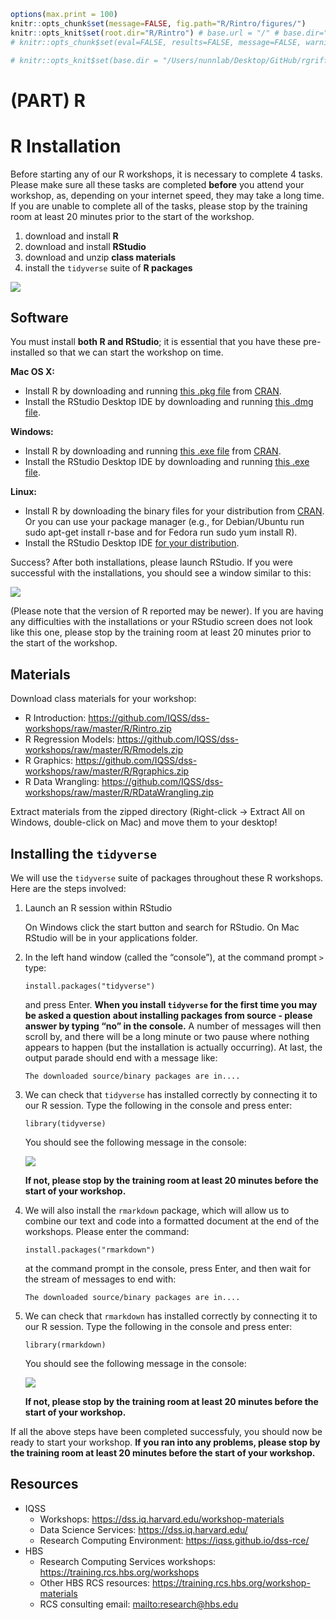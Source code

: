 
```r
options(max.print = 100)
knitr::opts_chunk$set(message=FALSE, fig.path="R/Rintro/figures/")
knitr::opts_knit$set(root.dir="R/Rintro") # base.url = "/" # base.dir="R/Rintro"
# knitr::opts_chunk$set(eval=FALSE, results=FALSE, message=FALSE, warning=FALSE, error=FALSE)

# knitr::opts_knit$set(base.dir = "/Users/nunnlab/Desktop/GitHub/rgriff23.github.io/")
```

# (PART) R {-}

# R Installation

Before starting any of our R workshops, it is necessary to complete 4 tasks. Please make sure all these tasks are completed **before** you attend your workshop, as, depending on your internet speed, they may take a long time. If you are unable to complete all of the tasks, please stop by the training room at least 20 minutes prior to the start of the workshop.

1. download and install **R**
2. download and install **RStudio**
3. download and unzip **class materials**
4. install the `tidyverse` suite of **R packages**

![](R/Rinstall/images/install_software_R.png)


## Software

You must install **both R and RStudio**; it is essential that you have these pre-installed so that we can start the workshop on time.

**Mac OS X:** 

* Install R by downloading and running [this .pkg file](http://cran.r-project.org/bin/macosx/R-latest.pkg) from [CRAN](http://cran.r-project.org/index.html). 
* Install the RStudio Desktop IDE by downloading and running [this .dmg file](https://download1.rstudio.org/desktop/macos/RStudio-1.2.5033.dmg).

**Windows:** 

* Install R by downloading and running [this .exe file](https://cran.r-project.org/bin/windows/base/release.htm) from [CRAN](http://cran.r-project.org/index.html).
* Install the RStudio Desktop IDE by downloading and running [this .exe file](https://download1.rstudio.org/desktop/windows/RStudio-1.2.5033.exe).

**Linux:** 

* Install R by downloading the binary files for your distribution from [CRAN](http://cran.r-project.org/index.html). Or you can use your package manager (e.g., for Debian/Ubuntu run sudo apt-get install r-base and for Fedora run sudo yum install R).
* Install the RStudio Desktop IDE [for your distribution](https://rstudio.com/products/rstudio/download/#download).

Success? After both installations, please launch RStudio. If you were successful with the installations, you should see a window similar to this:

![](R/Rinstall/images/rstudio_successful_install.png)

(Please note that the version of R reported may be newer). If you are having any difficulties with the installations or your RStudio screen does not look like this one, please stop by the training room at least 20 minutes prior to the start of the  workshop.


## Materials

Download class materials for your workshop:

* R Introduction: <https://github.com/IQSS/dss-workshops/raw/master/R/Rintro.zip>
* R Regression Models: <https://github.com/IQSS/dss-workshops/raw/master/R/Rmodels.zip>
* R Graphics: <https://github.com/IQSS/dss-workshops/raw/master/R/Rgraphics.zip>
* R Data Wrangling: <https://github.com/IQSS/dss-workshops/raw/master/R/RDataWrangling.zip>

Extract materials from the zipped directory (Right-click -> Extract All on Windows, double-click on Mac) and move them to your desktop!


## Installing the `tidyverse`

We will use the `tidyverse` suite of packages throughout these R workshops. 
Here are the steps involved:

1.  Launch an R session within RStudio

    On Windows click the start button and search for RStudio. On Mac
    RStudio will be in your applications folder.


2.  In the left hand window (called the "console"), at the command prompt `>` type:

    `install.packages("tidyverse")`

    and press Enter. **When you install `tidyverse` for the first time you may be asked a question**
    **about installing packages from source - please answer by typing "no" in the console.**
    A number of messages will then scroll by, and there will be a long minute or two
    pause where nothing appears to happen (but the installation is actually occurring).
    At last, the output parade should end with a message like:

    `The downloaded source/binary packages are in....`

3.  We can check that `tidyverse` has installed correctly by connecting it to our R session. 
    Type the following in the console and press enter:

    `library(tidyverse)`

    You should see the following message in the console:

    ![](R/Rinstall/images/tidy_data.png)

    **If not, please stop by the training room at least 20 minutes before the start of your workshop.**

4.  We will also install the `rmarkdown` package, which will allow us to
    combine our text and code into a formatted document at the end of
    the workshops. Please enter the command:

    `install.packages("rmarkdown")`

    at the command prompt in the console, press Enter, and then wait for the 
    stream of messages to end with:

    `The downloaded source/binary packages are in....`

5.  We can check that `rmarkdown` has installed correctly by connecting it to our R session. 
    Type the following in the console and press enter:

    `library(rmarkdown)`

    You should see the following message in the console:

    ![](R/Rinstall/images/tidy_data.png)

    **If not, please stop by the training room at least 20 minutes before the start of your workshop.**

If all the above steps have been completed successfuly, you should now
be ready to start your workshop. **If you ran into any problems, please
stop by the training room at least 20 minutes before the start of your workshop.**


## Resources

* IQSS 
    + Workshops: <https://dss.iq.harvard.edu/workshop-materials>
    + Data Science Services: <https://dss.iq.harvard.edu/>
    + Research Computing Environment: <https://iqss.github.io/dss-rce/>

* HBS
    + Research Computing Services workshops: <https://training.rcs.hbs.org/workshops>
    + Other HBS RCS resources: <https://training.rcs.hbs.org/workshop-materials>
    + RCS consulting email: <mailto:research@hbs.edu>

